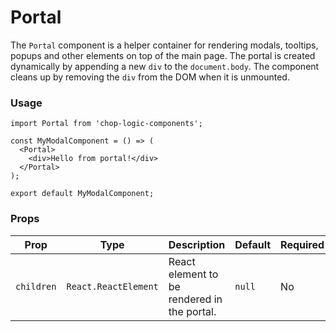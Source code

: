 
<Meta of={PortalStories} title='Portal' />

# Portal

The `Portal` component is a helper container for rendering modals, tooltips, popups and other elements on top of the main page. The portal is created dynamically by appending a new `div` to the `document.body`.
The component cleans up by removing the `div` from the DOM when it is unmounted.

### Usage

```tsx
import Portal from 'chop-logic-components';

const MyModalComponent = () => (
  <Portal>
    <div>Hello from portal!</div>
  </Portal>
);

export default MyModalComponent;
```

### Props

| Prop       | Type                 | Description                                 | Default | Required |
|------------|----------------------|---------------------------------------------|---------|----------|
| `children` | `React.ReactElement` | React element to be rendered in the portal. | `null`  | No       |

